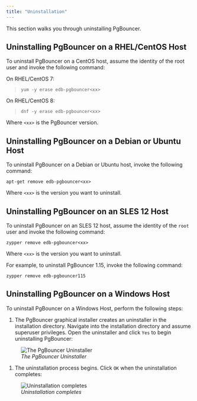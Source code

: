 ```yaml
---
title: "Uninstallation"
---
```




This section walks you through uninstalling PgBouncer.

## Uninstalling PgBouncer on a RHEL/CentOS Host

To uninstall PgBouncer on a CentOS host, assume the identity of the root user and invoke the following command:

On RHEL/CentOS 7:

> ``` text
> yum -y erase edb-pgbouncer<xx>
> ```

On RHEL/CentOS 8:

> ``` text
> dnf -y erase edb-pgbouncer<xx>
> ```

Where `<xx>` is the PgBouncer version.

## Uninstalling PgBouncer on a Debian or Ubuntu Host

To uninstall PgBouncer on a Debian or Ubuntu host, invoke the following command:

``` text
apt-get remove edb-pgbouncer<xx>
```

Where `<xx>` is the version you want to uninstall.

## Uninstalling PgBouncer on an SLES 12 Host

To uninstall PgBouncer on an SLES 12 host, assume the identity of the `root` user and invoke the following command:

``` text
zypper remove edb-pgbouncer<xx>
```

Where `<xx>` is the version you want to uninstall.

For example, to uninstall PgBouncer 1.15, invoke the following command:

``` text
zypper remove edb-pgbouncer115
```

## Uninstalling PgBouncer on a Windows Host

To uninstall PgBouncer on a Windows Host, perform the following steps:

1.  The PgBouncer graphical installer creates an uninstaller in the installation directory. Navigate into the installation directory and assume superuser privileges. Open the uninstaller and click `Yes` to begin uninstalling PgBouncer:

<figure><img src="images/uninstall1.png" class="align-center" alt="The PgBouncer Uninstaller" /><figcaption aria-hidden="true"><em>The PgBouncer Uninstaller</em></figcaption></figure>

1.  The uninstallation process begins. Click `OK` when the uninstallation completes:

<figure><img src="images/uninstall2.png" class="align-center" alt="Uninstallation completes" /><figcaption aria-hidden="true"><em>Uninstallation completes</em></figcaption></figure>
